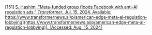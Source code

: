 \[151\]	[S. Hashim, “Meta-funded group floods Facebook with anti-AI regulation ads,” *Transformer*, Jul. 15, 2024\. Available:](http://paperpile.com/b/Lj1YHA/iNmFA) [https://www.transformernews.ai/p/american-edge-meta-ai-regulation-lobbying](https://www.transformernews.ai/p/american-edge-meta-ai-regulation-lobbying)[. \[Accessed: Aug. 15, 2024\]](http://paperpile.com/b/Lj1YHA/iNmFA)